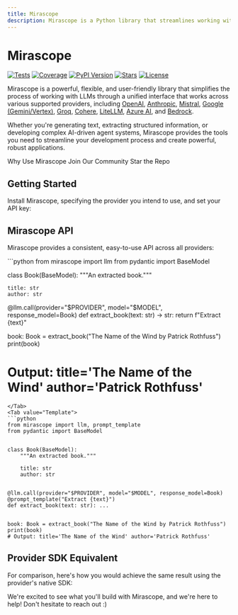 ```yaml
---
title: Mirascope
description: Mirascope is a Python library that streamlines working with LLMs
---
```


# Mirascope 

<div className="badge-container">
    <a href="https://github.com/Mirascope/mirascope/actions/workflows/tests.yml" target="_blank"><img src="https://github.com/Mirascope/mirascope/actions/workflows/tests.yml/badge.svg?branch=main" alt="Tests"/></a>
    <a href="https://codecov.io/github/Mirascope/mirascope" target="_blank"><img src="https://codecov.io/github/Mirascope/mirascope/graph/badge.svg?token=HAEAWT3KC9" alt="Coverage"/></a>
    <a href="https://pypi.python.org/pypi/mirascope" target="_blank"><img src="https://img.shields.io/pypi/v/mirascope.svg" alt="PyPI Version"/></a>
    <a href="https://pypi.python.org/pypi/mirascope" target="_blank"><img src="https://img.shields.io/pypi/pyversions/mirascope.svg" alt="Stars"/></a>
    <a href="https://github.com/Mirascope/mirascope/blob/dev/LICENSE"><img src="https://img.shields.io/github/license/Mirascope/mirascope.svg" alt="License"/></a>
</div>

Mirascope is a powerful, flexible, and user-friendly library that simplifies the process of working with LLMs through a unified interface that works across various supported providers, including [OpenAI](https://openai.com/), [Anthropic](https://www.anthropic.com/), [Mistral](https://mistral.ai/), [Google (Gemini/Vertex)](https://googleapis.github.io/python-genai/), [Groq](https://groq.com/), [Cohere](https://cohere.com/), [LiteLLM](https://www.litellm.ai/), [Azure AI](https://azure.microsoft.com/en-us/solutions/ai), and [Bedrock](https://aws.amazon.com/bedrock/).

Whether you're generating text, extracting structured information, or developing complex AI-driven agent systems, Mirascope provides the tools you need to streamline your development process and create powerful, robust applications.

<div className="flex flex-col md:flex-row justify-center items-center gap-4 my-8 w-full px-4">
    <ButtonLink href="./getting-started/why" className="w-full md:w-1/3 justify-center">
        <LightbulbIcon className="size-3.5" aria-hidden="true" /> Why Use Mirascope
    </ButtonLink>
    <ButtonLink href="https://join.slack.com/t/mirascope-community/shared_invite/zt-2ilqhvmki-FB6LWluInUCkkjYD3oSjNA" className="w-full md:w-1/3 justify-center">
        <UsersIcon className="size-3.5" aria-hidden="true" /> Join Our Community
    </ButtonLink>
    <ButtonLink href="https://github.com/Mirascope/mirascope" className="w-full md:w-1/3 justify-center">
        <GithubIcon className="size-3.5" aria-hidden="true" /> Star the Repo
    </ButtonLink>
</div>

## Getting Started

Install Mirascope, specifying the provider you intend to use, and set your API key:

<InstallSnippet className="mt-4" />

## Mirascope API

Mirascope provides a consistent, easy-to-use API across all providers:

<TabbedSection showLogo={true}>
<Tab value="Shorthand">
```python
from mirascope import llm
from pydantic import BaseModel


class Book(BaseModel):
    """An extracted book."""
 
    title: str
    author: str


@llm.call(provider="$PROVIDER", model="$MODEL", response_model=Book)
def extract_book(text: str) -> str:
    return f"Extract {text}"


book: Book = extract_book("The Name of the Wind by Patrick Rothfuss")
print(book)
# Output: title='The Name of the Wind' author='Patrick Rothfuss'
```
</Tab>
<Tab value="Template">
```python
from mirascope import llm, prompt_template
from pydantic import BaseModel


class Book(BaseModel):
    """An extracted book."""
 
    title: str
    author: str


@llm.call(provider="$PROVIDER", model="$MODEL", response_model=Book)
@prompt_template("Extract {text}")
def extract_book(text: str): ...


book: Book = extract_book("The Name of the Wind by Patrick Rothfuss")
print(book)
# Output: title='The Name of the Wind' author='Patrick Rothfuss'
```
</Tab>
</TabbedSection>

## Provider SDK Equivalent

For comparison, here's how you would achieve the same result using the provider's native SDK:

<ProviderCodeBlock 
  examplePath="mirascope/getting-started/quickstart/sdk"
  collapsible={true}
  headerText="Official SDK"
/>

We're excited to see what you'll build with Mirascope, and we're here to help! Don't hesitate to reach out :)
